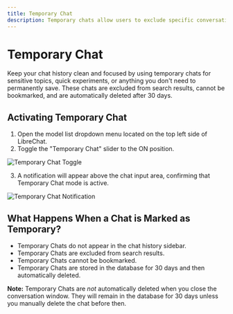 ```yaml
---
title: Temporary Chat
description: Temporary chats allow users to exclude specific conversations from their chat history, search results, and bookmarks, providing a private and focused experience.
---
```


# Temporary Chat

Keep your chat history clean and focused by using temporary chats for sensitive topics, quick experiments, or anything you don't need to permanently save. These chats are excluded from search results, cannot be bookmarked, and are automatically deleted after 30 days.

## Activating Temporary Chat

1.  Open the model list dropdown menu located on the top left side of LibreChat.
2.  Toggle the "Temporary Chat" slider to the ON position.

![Temporary Chat Toggle](https://github.com/user-attachments/assets/ebd5370d-7fac-45af-b0d3-2de59df506e9)

3.  A notification will appear above the chat input area, confirming that Temporary Chat mode is active.

![Temporary Chat Notification](https://github.com/user-attachments/assets/ed19485a-99d3-45a2-a148-7824031f9022)


## What Happens When a Chat is Marked as Temporary?

*   Temporary Chats do not appear in the chat history sidebar.
*   Temporary Chats are excluded from search results.
*   Temporary Chats cannot be bookmarked.
*   Temporary Chats are stored in the database for 30 days and then automatically deleted.

**Note:** Temporary Chats are *not* automatically deleted when you close the conversation window. They will remain in the database for 30 days unless you manually delete the chat before then.